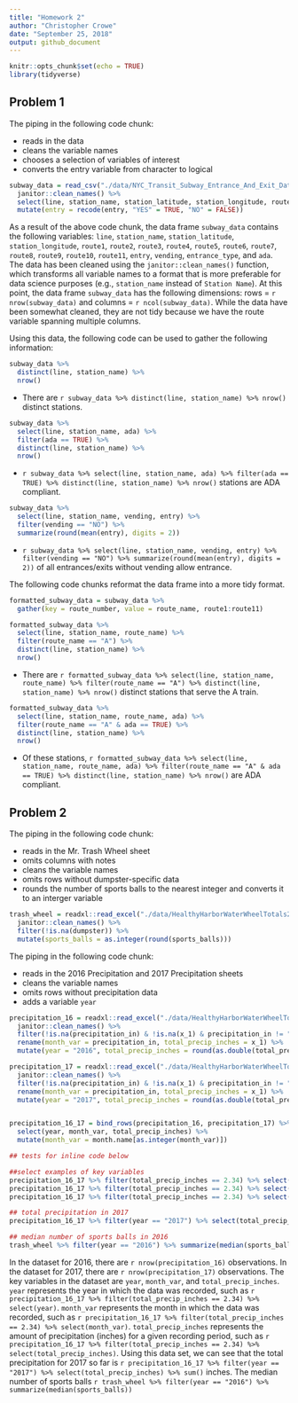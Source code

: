 ```yaml
---
title: "Homework 2"
author: "Christopher Crowe"
date: "September 25, 2018"
output: github_document
---
```


```r
knitr::opts_chunk$set(echo = TRUE)
library(tidyverse)
```

## Problem 1

The piping in the following code chunk:

* reads in the data
* cleans the variable names
* chooses a selection of variables of interest
* converts the entry variable from character to logical

```r
subway_data = read_csv("./data/NYC_Transit_Subway_Entrance_And_Exit_Data.csv", col_types = "cccddcccccccccccccccccccccccddcc") %>%
  janitor::clean_names() %>%
  select(line, station_name, station_latitude, station_longitude, route1:route11, entry, vending, entrance_type, ada) %>%
  mutate(entry = recode(entry, "YES" = TRUE, "NO" = FALSE))
```

As a result of the above code chunk, the data frame `subway_data` contains the following variables: `line`, `station_name`, `station_latitude`, `station_longitude`, `route1`, `route2`, `route3`, `route4`, `route5`, `route6`, `route7`, `route8`, `route9`, `route10`, `route11`, `entry`, `vending`, `entrance_type`, and `ada`. The data has been cleaned using the `janitor::clean_names()` function, which transforms all variable names to a format that is more preferable for data science purposes (e.g., `station_name` instead of `Station Name`). At this point, the data frame `subway_data` has the following dimensions: rows = `r nrow(subway_data)` and columns = `r ncol(subway_data)`. While the data have been somewhat cleaned, they are not tidy because we have the route variable spanning multiple columns.

Using this data, the following code can be used to gather the following information:

```r
subway_data %>% 
  distinct(line, station_name) %>% 
  nrow()
```

* There are `r subway_data %>% distinct(line, station_name) %>% nrow()` distinct stations.

```r
subway_data %>%
  select(line, station_name, ada) %>% 
  filter(ada == TRUE) %>% 
  distinct(line, station_name) %>% 
  nrow()
```

* `r subway_data %>% select(line, station_name, ada) %>% filter(ada == TRUE) %>% distinct(line, station_name) %>% nrow()` stations are ADA compliant.


```r
subway_data %>% 
  select(line, station_name, vending, entry) %>% 
  filter(vending == "NO") %>% 
  summarize(round(mean(entry), digits = 2))
```

* `r subway_data %>% select(line, station_name, vending, entry) %>% filter(vending == "NO") %>% summarize(round(mean(entry), digits = 2))` of all entrances/exits without vending allow entrance.

The following code chunks reformat the data frame into a more tidy format.

```r
formatted_subway_data = subway_data %>% 
  gather(key = route_number, value = route_name, route1:route11)
```

```r
formatted_subway_data %>% 
  select(line, station_name, route_name) %>% 
  filter(route_name == "A") %>% 
  distinct(line, station_name) %>% 
  nrow()
```

* There are `r formatted_subway_data %>% select(line, station_name, route_name) %>% filter(route_name == "A") %>% distinct(line, station_name) %>% nrow()` distinct stations that serve the A train.

```r
formatted_subway_data %>% 
  select(line, station_name, route_name, ada) %>% 
  filter(route_name == "A" & ada == TRUE) %>% 
  distinct(line, station_name) %>% 
  nrow()
```

* Of these stations, `r formatted_subway_data %>% select(line, station_name, route_name, ada) %>% filter(route_name == "A" & ada == TRUE) %>% distinct(line, station_name) %>% nrow()` are ADA compliant.


## Problem 2

The piping in the following code chunk:

* reads in the Mr. Trash Wheel sheet
* omits columns with notes
* cleans the variable names
* omits rows without dumpster-specific data
* rounds the number of sports balls to the nearest integer and converts it to an interger variable

```r
trash_wheel = readxl::read_excel("./data/HealthyHarborWaterWheelTotals2017-9-26.xlsx", "Mr. Trash Wheel", range = cellranger::cell_cols("A:N")) %>% 
  janitor::clean_names() %>% 
  filter(!is.na(dumpster)) %>% 
  mutate(sports_balls = as.integer(round(sports_balls)))
```

The piping in the following code chunk:

* reads in the 2016 Precipitation and 2017 Precipitation sheets
* cleans the variable names
* omits rows without precipitation data
* adds a variable `year`

```r
precipitation_16 = readxl::read_excel("./data/HealthyHarborWaterWheelTotals2017-9-26.xlsx", "2016 Precipitation", range = cellranger::cell_cols("A:B")) %>% 
  janitor::clean_names() %>% 
  filter(!is.na(precipitation_in) & !is.na(x_1) & precipitation_in != "Month") %>% 
  rename(month_var = precipitation_in, total_precip_inches = x_1) %>% 
  mutate(year = "2016", total_precip_inches = round(as.double(total_precip_inches), digits = 2))

precipitation_17 = readxl::read_excel("./data/HealthyHarborWaterWheelTotals2017-9-26.xlsx", "2017 Precipitation", range = cellranger::cell_cols("A:B")) %>% 
  janitor::clean_names() %>% 
  filter(!is.na(precipitation_in) & !is.na(x_1) & precipitation_in != "Month") %>% 
  rename(month_var = precipitation_in, total_precip_inches = x_1) %>% 
  mutate(year = "2017", total_precip_inches = round(as.double(total_precip_inches), digits = 2))


precipitation_16_17 = bind_rows(precipitation_16, precipitation_17) %>%
  select(year, month_var, total_precip_inches) %>% 
  mutate(month_var = month.name[as.integer(month_var)])

```

```r

## tests for inline code below

##select examples of key variables
precipitation_16_17 %>% filter(total_precip_inches == 2.34) %>% select(year)
precipitation_16_17 %>% filter(total_precip_inches == 2.34) %>% select(month_var)
precipitation_16_17 %>% filter(total_precip_inches == 2.34) %>% select(total_precip_inches)

## total precipitation in 2017
precipitation_16_17 %>% filter(year == "2017") %>% select(total_precip_inches) %>% sum()

## median number of sports balls in 2016
trash_wheel %>% filter(year == "2016") %>% summarize(median(sports_balls))


```


In the dataset for 2016, there are `r nrow(precipitation_16)` observations. In the dataset for 2017, there are `r nrow(precipitation_17)` observations. The key variables in the dataset are `year`, `month_var`, and `total_precip_inches`. `year` represents the year in which the data was recorded, such as `r precipitation_16_17 %>% filter(total_precip_inches == 2.34) %>% select(year)`. `month_var` represents the month in which the data was recorded, such as `r precipitation_16_17 %>% filter(total_precip_inches == 2.34) %>% select(month_var)`. `total_precip_inches` represents the amount of precipitation (inches) for a given recording period, such as `r precipitation_16_17 %>% filter(total_precip_inches == 2.34) %>% select(total_precip_inches)`. Using this data set, we can see that the total precipitation for 2017 so far is `r precipitation_16_17 %>% filter(year == "2017") %>% select(total_precip_inches) %>% sum()` inches. The median number of sports balls `r trash_wheel %>% filter(year == "2016") %>% summarize(median(sports_balls))`

